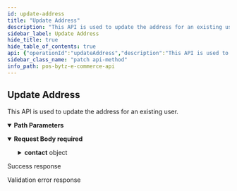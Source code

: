```yaml
---
id: update-address
title: "Update Address"
description: "This API is used to update the address for an existing user."
sidebar_label: Update Address
hide_title: true
hide_table_of_contents: true
api: {"operationId":"updateAddress","description":"This API is used to update the address for an existing user.","parameters":[{"name":"id","required":true,"in":"path","description":"The unique ID of the user address.","schema":{"type":"string"}}],"requestBody":{"required":true,"content":{"application/json":{"schema":{"type":"object","properties":{"annotation":{"type":"string","description":"Type of address such as home or work."},"line":{"type":"string","description":"The line of the address. Typically the street address, number of the apartment, suite. "},"area":{"type":"string","description":"The name of the area in the city."},"city":{"type":"string","description":"The name of the city or district."},"state":{"type":"string","description":"The region of the address, such as the province or state."},"country":{"type":"string","description":"The name of the country."},"zip":{"type":"string","description":"The zip or postal code of the address."},"landmark":{"type":"string","description":"The nearest landmark to recognize the address."},"coordinates":{"description":"The two numbers are a location&apos;s latitude number and its longitude number.","type":"array","items":{"type":"number"}},"default":{"type":"boolean","default":false,"description":"The default address to use."},"contact":{"type":"object","properties":{"name":{"type":"string","description":"The name of the user."},"mobile":{"type":"object","properties":{"code":{"type":"string","description":"Unique numeric country code"},"number":{"type":"string","description":"The valid phone number of the customer."}},"required":["code","number"]}},"required":["name","mobile"]}},"required":["annotation","line","area","city","state","country","zip"]}}}},"responses":{"200":{"description":"Success response","content":{"application/json":{"example":{"statusCode":200,"data":{"annotation":"Home","line":"Plot No 52, Balarishna Nagar, 1st Street, Thiruninravur","area":"Thiruninravur","city":"Chennai","state":"Tamil Nadu","country":"India","zip":"602024","landmark":"Near Kamban Park","coordinates":[1,1],"default":false,"_id":"632c5839b5f554ad3047e13a"}}}}},"400":{"description":"Validation error response","content":{"application/json":{"example":{"statusCode":400,"errors":{"annotation":["annotation must be a string"],"line":["line must be a string"],"area":["area must be a string"],"city":["city must be a string"],"state":["state must be a string"],"country":["country must be a string"],"zip":["zip must be a string"],"landmark":["landmark must be a string"],"coordinates":["coordinates should not be empty"]},"message":"Bad Request"}}}}},"tags":["User"],"security":[{"oauth2":["user:read","user:write"]}],"method":"patch","path":"/ecommerce/v1/user/addresses/{id}","servers":[],"securitySchemes":{"oauth2":{"type":"oauth2","flows":{"clientCredentials":{"tokenUrl":"https://gateway-api.posbytz.com/ecommerce/oauth2/token","scopes":["country:read","store:read","category:read","item:read","user:read","user:write","cart:read","cart:write","order:read","order:write","search:read","reviews: read","reviews: write","brand:read"]}}}},"jsonRequestBodyExample":{"annotation":"string","line":"string","area":"string","city":"string","state":"string","country":"string","zip":"string","landmark":"string","coordinates":[0],"default":false,"contact":{"name":"string","mobile":{"code":"string","number":"string"}}},"info":{"title":"PosBytz E-Commerce API","description":"Whether you&apos;re building a custom-branded storefront or looking for ways to extend Posbytz, the following guide will help you achieve your goals.","version":"1.0","contact":{}},"postman":{"name":"Update Address","description":{"content":"This API is used to update the address for an existing user.","type":"text/plain"},"url":{"path":["ecommerce","v1","user","addresses",":id"],"host":["{{baseUrl}}"],"query":[],"variable":[{"disabled":false,"description":{"content":"(Required) The unique ID of the user address.","type":"text/plain"},"type":"any","value":"","key":"id"}]},"header":[{"key":"Content-Type","value":"application/json"},{"key":"Accept","value":"application/json"}],"method":"PATCH","body":{"mode":"raw","raw":"\"\"","options":{"raw":{"language":"json"}}},"auth":{"type":"oauth2","oauth2":[]}}}
sidebar_class_name: "patch api-method"
info_path: pos-bytz-e-commerce-api
---
```



## Update Address



This API is used to update the address for an existing user.

<details style={{"marginBottom":"1rem"}} data-collapsed={false} open={true}><summary style={{}}><strong>Path Parameters</strong></summary><div><ul><ParamsItem className={"paramsItem"} param={{"name":"id","required":true,"in":"path","description":"The unique ID of the user address.","schema":{"type":"string"}}}></ParamsItem></ul></div></details><MimeTabs><TabItem label={"application/json"} value={"application/json-schema"}><details style={{}} data-collapsed={false} open={true}><summary style={{"textAlign":"left"}}><strong>Request Body</strong><strong style={{"fontSize":"var(--ifm-code-font-size)","color":"var(--openapi-required)"}}> required</strong></summary><div style={{"textAlign":"left","marginLeft":"1rem"}}></div><ul style={{"marginLeft":"1rem"}}><SchemaItem collapsible={false} name={"annotation"} required={true} schemaDescription={"Type of address such as home or work."} schemaName={"string"} qualifierMessage={undefined} defaultValue={undefined}></SchemaItem><SchemaItem collapsible={false} name={"line"} required={true} schemaDescription={"The line of the address. Typically the street address, number of the apartment, suite. "} schemaName={"string"} qualifierMessage={undefined} defaultValue={undefined}></SchemaItem><SchemaItem collapsible={false} name={"area"} required={true} schemaDescription={"The name of the area in the city."} schemaName={"string"} qualifierMessage={undefined} defaultValue={undefined}></SchemaItem><SchemaItem collapsible={false} name={"city"} required={true} schemaDescription={"The name of the city or district."} schemaName={"string"} qualifierMessage={undefined} defaultValue={undefined}></SchemaItem><SchemaItem collapsible={false} name={"state"} required={true} schemaDescription={"The region of the address, such as the province or state."} schemaName={"string"} qualifierMessage={undefined} defaultValue={undefined}></SchemaItem><SchemaItem collapsible={false} name={"country"} required={true} schemaDescription={"The name of the country."} schemaName={"string"} qualifierMessage={undefined} defaultValue={undefined}></SchemaItem><SchemaItem collapsible={false} name={"zip"} required={true} schemaDescription={"The zip or postal code of the address."} schemaName={"string"} qualifierMessage={undefined} defaultValue={undefined}></SchemaItem><SchemaItem collapsible={false} name={"landmark"} required={false} schemaDescription={"The nearest landmark to recognize the address."} schemaName={"string"} qualifierMessage={undefined} defaultValue={undefined}></SchemaItem><SchemaItem collapsible={false} name={"coordinates"} required={false} schemaDescription={"The two numbers are a location&apos;s latitude number and its longitude number."} schemaName={"number[]"} qualifierMessage={undefined} defaultValue={undefined}></SchemaItem><SchemaItem collapsible={false} name={"default"} required={false} schemaDescription={"The default address to use."} schemaName={"boolean"} qualifierMessage={undefined} defaultValue={false}></SchemaItem><SchemaItem collapsible={true} className={"schemaItem"}><details style={{}}><summary style={{}}><strong>contact</strong><span style={{"opacity":"0.6"}}> object</span></summary><div style={{"marginLeft":"1rem"}}><SchemaItem collapsible={false} name={"name"} required={true} schemaDescription={"The name of the user."} schemaName={"string"} qualifierMessage={undefined} defaultValue={undefined}></SchemaItem><SchemaItem collapsible={true} className={"schemaItem"}><details style={{}}><summary style={{}}><strong>mobile</strong><span style={{"opacity":"0.6"}}> object</span><strong style={{"fontSize":"var(--ifm-code-font-size)","color":"var(--openapi-required)"}}> required</strong></summary><div style={{"marginLeft":"1rem"}}><SchemaItem collapsible={false} name={"code"} required={true} schemaDescription={"Unique numeric country code"} schemaName={"string"} qualifierMessage={undefined} defaultValue={undefined}></SchemaItem><SchemaItem collapsible={false} name={"number"} required={true} schemaDescription={"The valid phone number of the customer."} schemaName={"string"} qualifierMessage={undefined} defaultValue={undefined}></SchemaItem></div></details></SchemaItem></div></details></SchemaItem></ul></details></TabItem></MimeTabs><div><ApiTabs><TabItem label={"200"} value={"200"}><div>

Success response

</div><div><MimeTabs groupId={"mime-type"}><TabItem label={"application/json"} value={"application/json"}><SchemaTabs groupId={"schema-tabs"}><TabItem label={"Example"} value={"Example"}><ResponseSamples responseExample={"{\n  \"statusCode\": 200,\n  \"data\": {\n    \"annotation\": \"Home\",\n    \"line\": \"Plot No 52, Balarishna Nagar, 1st Street, Thiruninravur\",\n    \"area\": \"Thiruninravur\",\n    \"city\": \"Chennai\",\n    \"state\": \"Tamil Nadu\",\n    \"country\": \"India\",\n    \"zip\": \"602024\",\n    \"landmark\": \"Near Kamban Park\",\n    \"coordinates\": [\n      1,\n      1\n    ],\n    \"default\": false,\n    \"_id\": \"632c5839b5f554ad3047e13a\"\n  }\n}"} language={"json"}></ResponseSamples></TabItem></SchemaTabs></TabItem></MimeTabs></div></TabItem><TabItem label={"400"} value={"400"}><div>

Validation error response

</div><div><MimeTabs groupId={"mime-type"}><TabItem label={"application/json"} value={"application/json"}><SchemaTabs groupId={"schema-tabs"}><TabItem label={"Example"} value={"Example"}><ResponseSamples responseExample={"{\n  \"statusCode\": 400,\n  \"errors\": {\n    \"annotation\": [\n      \"annotation must be a string\"\n    ],\n    \"line\": [\n      \"line must be a string\"\n    ],\n    \"area\": [\n      \"area must be a string\"\n    ],\n    \"city\": [\n      \"city must be a string\"\n    ],\n    \"state\": [\n      \"state must be a string\"\n    ],\n    \"country\": [\n      \"country must be a string\"\n    ],\n    \"zip\": [\n      \"zip must be a string\"\n    ],\n    \"landmark\": [\n      \"landmark must be a string\"\n    ],\n    \"coordinates\": [\n      \"coordinates should not be empty\"\n    ]\n  },\n  \"message\": \"Bad Request\"\n}"} language={"json"}></ResponseSamples></TabItem></SchemaTabs></TabItem></MimeTabs></div></TabItem></ApiTabs></div>
      